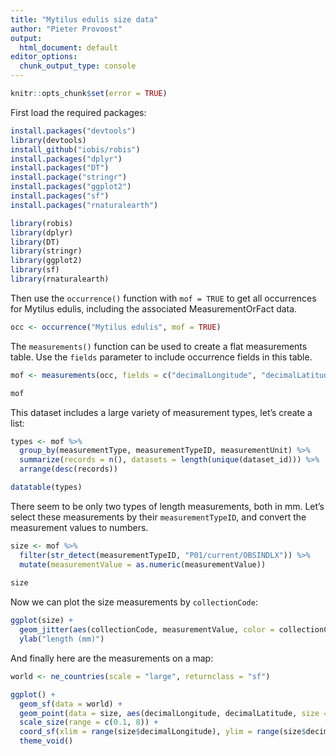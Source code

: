 ```yaml
---
title: "Mytilus edulis size data"
author: "Pieter Provoost"
output:
  html_document: default
editor_options: 
  chunk_output_type: console
---
```

<!--source: https://iobis.github.io/notebooks/size_data/-->

```r
knitr::opts_chunk$set(error = TRUE)
```

First load the required packages:

```r
install.packages("devtools")
library(devtools)
install_github("iobis/robis")
install.packages("dplyr")
install.packages("DT")
install.package("stringr")
install.packages("ggplot2")
install.packages("sf")
install.packages("rnaturalearth")

library(robis)
library(dplyr)
library(DT)
library(stringr)
library(ggplot2)
library(sf)
library(rnaturalearth)
```

Then use the `occurrence()` function with `mof = TRUE` to get all occurrences for Mytilus edulis, including the associated MeasurementOrFact data.

```r
occ <- occurrence("Mytilus edulis", mof = TRUE)
```

The `measurements()` function can be used to create a flat measurements table. Use the `fields` parameter to include occurrence fields in this table.

```r
mof <- measurements(occ, fields = c("decimalLongitude", "decimalLatitude", "collectionCode", "catalogNumber", "eventDate", "date_year", "dataset_id", "samplingProtocol", "samplingEffort"))

mof
```

This dataset includes a large variety of measurement types, let's create a list:

```r
types <- mof %>%
  group_by(measurementType, measurementTypeID, measurementUnit) %>%
  summarize(records = n(), datasets = length(unique(dataset_id))) %>%
  arrange(desc(records))

datatable(types)
```

There seem to be only two types of length measurements, both in mm. Let's select these measurements by their `measurementTypeID`, and convert the measurement values to numbers.

```r
size <- mof %>%
  filter(str_detect(measurementTypeID, "P01/current/OBSINDLX")) %>%
  mutate(measurementValue = as.numeric(measurementValue))
         
size
```

Now we can plot the size measurements by `collectionCode`:

```r
ggplot(size) +
  geom_jitter(aes(collectionCode, measurementValue, color = collectionCode), width = 0.1) +
  ylab("length (mm)")
```

And finally here are the measurements on a map:

```r
world <- ne_countries(scale = "large", returnclass = "sf")

ggplot() + 
  geom_sf(data = world) +
  geom_point(data = size, aes(decimalLongitude, decimalLatitude, size = measurementValue, color = collectionCode), pch = 21) +
  scale_size(range = c(0.1, 8)) +
  coord_sf(xlim = range(size$decimalLongitude), ylim = range(size$decimalLatitude)) +
  theme_void()

```